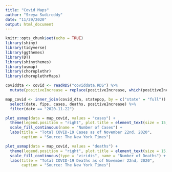```yaml
---
title: "Covid Maps"
author: "Sreya Sudireddy"
date: "11/29/2020"
output: html_document
---
```


```r
knitr::opts_chunk$set(echo = TRUE)
library(shiny) 
library(tidyverse)
library(ggthemes)
library(DT)
library(shinythemes)
library(usmap)
library(choroplethr)
library(choroplethrMaps)
```

```r
coviddta <- covid <- readRDS("coviddata.RDS") %>%
  mutate(positiveIncrease = replace(positiveIncrease, which(positiveIncrease < 0), 0))

map_covid <- inner_join(covid_dta, statepop, by = c("state" = "full")) %>%
  select(date, fips, cases, deaths, positiveIncrease) %>%
  filter(date == "2020-11-22")


```

```r
plot_usmap(data = map_covid, values = "cases") +
  theme(legend.position = "right", plot.title = element_text(size = 15, face = "plain" )) +
  scale_fill_continuous(name = "Number of Cases") +
  labs(title = "Total COVID-19 Cases as of November 22nd, 2020",
       caption = "Source: The New York Times")
```
```r
plot_usmap(data = map_covid, values = "deaths") +
  theme(legend.position = "right", plot.title = element_text(size = 15, face = "plain" )) +
  scale_fill_continuous(type = "viridis", name = "Number of Deaths") +
  labs(title = "Total COVID-19 Deaths as of November 22nd, 2020",
       caption = "Source: The New York Times")
```


